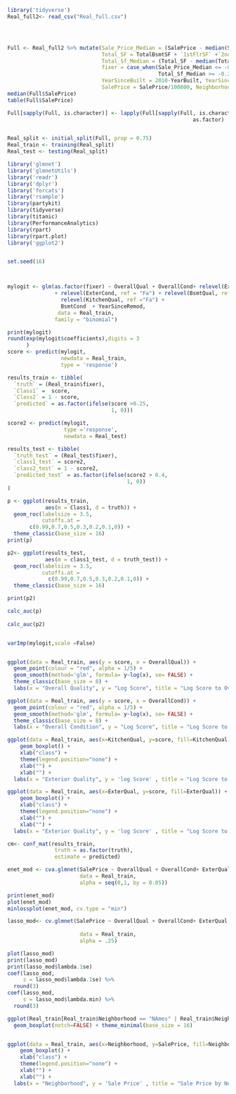 

```r
library('tidyverse')
Real_full2<- read_csv("Real_full.csv")




Full <- Real_full2 %>% mutate(Sale_Price_Median = (SalePrice - median(SalePrice))/median(SalePrice),
                              Total_SF = TotalBsmtSF + `1stFlrSF` +`2ndFlrSF`, 
                              Total_Sf_Median = (Total_SF - median(Total_SF)) / median(Total_SF), 
                              fixer = case_when(Sale_Price_Median <= -0.2   &
                                                Total_Sf_Median >= -0.2~ 1, TRUE ~ 0), 
                              YearSinceBuilt = 2010-YearBuilt, YearSinceRemod = 2010 - YearRemodAdd,
                              SalePrice = SalePrice/100000, Neighborhood = fct_lump(Neighborhood,8))
median(Full$SalePrice)
table(Full$SalePrice)

Full[sapply(Full, is.character)] <- lapply(Full[sapply(Full, is.character)], 
                                                           as.factor)


Real_split <- initial_split(Full, prop = 0.75)
Real_train <- training(Real_split)
Real_test <- testing(Real_split)

library('glmnet')
library('glmnetUtils')
library('readr')
library('dplyr')
library('forcats')
library('rsample')
library(partykit)
library(tidyverse)
library(titanic)
library(PerformanceAnalytics)
library(rpart)       
library(rpart.plot)  
library('ggplot2')


set.seed(16)




```


```r


mylogit <- glm(as.factor(fixer) ~ OverallQual + OverallCond+ relevel(ExterQual, ref = "Fa") 
               + relevel(ExterCond, ref = "Fa") + relevel(BsmtQual, ref = "Fa") + 
                 relevel(KitchenQual, ref ="Fa") +
                 BsmtCond  + YearSinceRemod, 
                data = Real_train, 
               family = "binomial")

print(mylogit)
round(exp(mylogit$coefficients),digits = 3
      )
score <- predict(mylogit,
                 newdata = Real_train,
                 type = 'response')

results_train <- tibble(
  `truth` = (Real_train$fixer),
  `Class1` =  score,
  `Class2` = 1 - score,
  `predicted` = as.factor(ifelse(score >0.25,
                                 1, 0)))

score2 <- predict(mylogit,
                  type ='response',
                  newdata = Real_test)

results_test <- tibble(
  `truth_test` = (Real_test$fixer),
  `class1_test` = score2,
  `class2_test` = 1 - score2,
  `predicted_test` = as.factor(ifelse(score2 > 0.4,
                                      1, 0))
)

p <- ggplot(results_train, 
            aes(m = Class1, d = truth)) + 
  geom_roc(labelsize = 3.5, 
           cutoffs.at = 
       c(0.99,0.7,0.5,0.3,0.2,0.1,0)) +
  theme_classic(base_size = 16)
print(p)

p2<- ggplot(results_test, 
            aes(m = class1_test, d = truth_test)) + 
  geom_roc(labelsize = 3.5, 
           cutoffs.at = 
             c(0.99,0.7,0.5,0.3,0.2,0.1,0)) +
  theme_classic(base_size = 16)

print(p2)

calc_auc(p)
         
calc_auc(p2)


varImp(mylogit,scale =False)


ggplot(data = Real_train, aes(y = score, x = OverallQual)) + 
  geom_point(colour = "red", alpha = 1/5) +
  geom_smooth(method='glm', formula= y~log(x), se= FALSE) + 
  theme_classic(base_size = 8) + 
  labs(x = "Overall Quality", y = "Log Score", title = "Log Score to Overall Quality")

ggplot(data = Real_train, aes(y = score, x = OverallCond)) + 
  geom_point(colour = "red", alpha = 1/5) +
  geom_smooth(method='glm', formula= y~log(x), se= FALSE) + 
  theme_classic(base_size = 8) + 
  labs(x = "Overall Condition", y = "Log Score", title = "Log Score to Overall Condition")

ggplot(data = Real_train, aes(x=KitchenQual, y=score, fill=KitchenQual)) + 
    geom_boxplot() +
    xlab("class") +
    theme(legend.position="none") +
    xlab("") +
    xlab("") +
  labs(x = "Exterior Quality", y = 'log Score' , title = "Log Score to Exterior Quality")

ggplot(data = Real_train, aes(x=ExterQual, y=score, fill=ExterQual)) + 
    geom_boxplot() +
    xlab("class") +
    theme(legend.position="none") +
    xlab("") +
    xlab("") +
  labs(x = "Exterior Quality", y = 'log Score' , title = "Log Score to Exterior Quality")

cm<- conf_mat(results_train, 
               truth = as.factor(truth),
               estimate = predicted)

```




```r



enet_mod <- cva.glmnet(SalePrice ~ OverallQual + OverallCond+ ExterQual + ExterCond + BsmtQual + BsmtCond  + KitchenQual + YearSinceRemod + Neighborhood,
                       data = Real_train,
                       alpha = seq(0,1, by = 0.05))

print(enet_mod)
plot(enet_mod)
minlossplot(enet_mod, cv.type = "min")

lasso_mod<- cv.glmnet(SalePrice ~ OverallQual + OverallCond+ ExterQual + ExterCond + BsmtQual + BsmtCond  + KitchenQual + YearSinceRemod + Neighborhood + Fireplaces,
                      
                       data = Real_train, 
                       alpha = .25)

plot(lasso_mod)
print(lasso_mod)
print(lasso_mod$lambda.1se)
coef(lasso_mod, 
     s = lasso_mod$lambda.1se) %>% 
  round(3)
coef(lasso_mod, 
     s = lasso_mod$lambda.min) %>% 
  round(3)

ggplot(Real_train[Real_train$Neighborhood == "NAmes" | Real_train$Neighborhood == "CollgCr" | Real_train$Neighborhood == "OldTown" | Real_train$Neighborhood == "Edwards" | Real_train$Neighborhood == "Somerst", ], aes(x=Neighborhood, y=SalePrice, color = Neighborhood)) + 
  geom_boxplot(notch=FALSE) + theme_minimal(base_size = 16)


ggplot(data = Real_train, aes(x=Neighborhood, y=SalePrice, fill=Neighborhood)) + 
    geom_boxplot() +
    xlab("class") +
    theme(legend.position="none") +
    xlab("") +
    xlab("") +
  labs(x = "Neighborhood", y = 'Sale Price' , title = "Sale Price by Neighborhood")

```